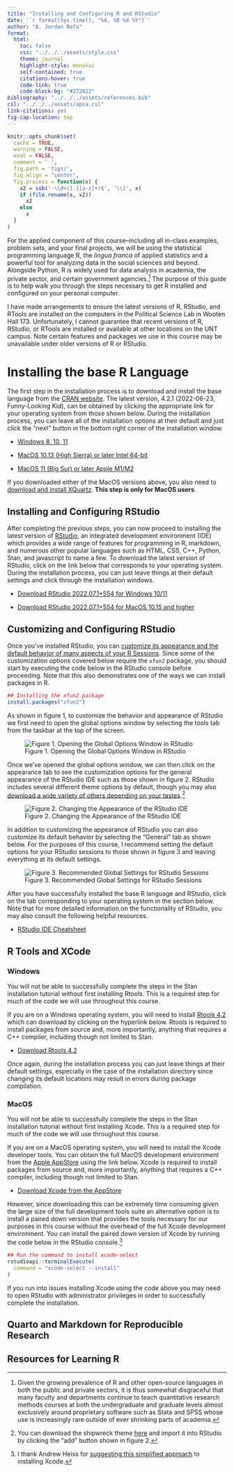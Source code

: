 ```yaml
---
title: "Installing and Configuring R and RStudio"
date: '`r format(Sys.time(), "%A, %B %d %Y")`'
author: "A. Jordan Nafa"
format: 
  html:
    toc: false
    css: "../../../assets/style.css"
    theme: journal
    highlight-style: monokai
    self-contained: true
    citations-hover: true
    code-link: true
    code-block-bg: "#272822"
bibliography: "../../../assets/references.bib"
csl: "../../../assets/apsa.csl"
link-citations: yes
fig-cap-location: top
---
```


```r
knitr::opts_chunk$set(
  cache = TRUE,
  warning = FALSE,
  eval = FALSE,
  comment = ' ',
  fig.path = 'figs/',
  fig.align = "center",
  fig.process = function(x) {
    x2 = sub('-\\d+([.][a-z]+)$', '\\1', x)
    if (file.rename(x, x2))
      x2
    else
      x
  }
)
```

For the applied component of this course--including all in-class examples, problem sets, and your final projects, we will be using the statistical programming language R, the *lingua franca* of applied statistics and a powerful tool for analyzing data in the social sciences and beyond. Alongside Python, R is widely used for data analysis in academia, the private sector, and certain government agencies.[^1] The purpose of this guide is to help walk you through the steps necessary to get R installed and configured on your personal computer.

[^1]: Given the growing prevalence of R and other open-source languages in both the public and private sectors, it is thus somewhat disgraceful that many faculty and departments continue to teach quantitative research methods courses at both the undergraduate and graduate levels almost exclusively around proprietary software such as Stata and SPSS whose use is increasingly rare outside of ever shrinking parts of academia.

::: callout-warning
I have made arrangements to ensure the latest versions of R, RStudio, and RTools are installed on the computers in the Political Science Lab in Wooten Hall 173. Unfortunately, I cannot guarantee that recent versions of R, RStudio, or RTools are installed or available at other locations on the UNT campus. Note certain features and packages we use in this course may be unavailable under older versions of R or RStudio.
:::

# Installing the base R Language

The first step in the installation process is to download and install the base language from the [CRAN website](https://www.r-project.org/). The latest version, 4.2.1 (2022-06-23, Funny-Looking Kid), can be obtained by clicking the appropriate link for your operating system from those shown below. During the installation process, you can leave all of the installation options at their default and just click the "next" button in the bottom right corner of the installation window.

-   [Windows 8, 10, 11](https://cloud.r-project.org/bin/windows/base/R-4.2.1-win.exe)

-   [MacOS 10.13 (High Sierra) or later Intel 64-bit](https://cloud.r-project.org/bin/macosx/base/R-4.2.1.pkg)

-   [MacOS 11 (Big Sur) or later Apple M1/M2](https://cloud.r-project.org/bin/macosx/big-sur-arm64/base/R-4.2.1-arm64.pkg)

::: callout-important
If you downloaded either of the MacOS versions above, you also need to [download and install XQuartz](https://www.xquartz.org/). **This step is only for MacOS users**.
:::

## Installing and Configuring RStudio

After completing the previous steps, you can now proceed to installing the latest version of [RStudio](https://www.rstudio.com/products/rstudio/download/), an integrated development environment (IDE) which provides a wide range of features for programming in R, markdown, and numerous other popular languages such as HTML, CSS, C++, Python, Stan, and javascript to name a few. To download the latest version of RStudio, click on the link below that corresponds to your operating system. During the installation process, you can just leave things at their default settings and click through the installation windows.

-   [Download RStudio 2022.07.1+554 for Windows 10/11](https://download1.rstudio.org/desktop/windows/RStudio-2022.07.1-554.exe)

-   [Download RStudio 2022.07.1+554 for MacOS 10.15 and higher](https://download1.rstudio.org/desktop/macos/RStudio-2022.07.1-554.dmg)

## Customizing and Configuring RStudio

Once you've installed RStudio, you can [customize its appearance and the default behavior of many aspects of your R Sessions](https://support.rstudio.com/hc/en-us/articles/200549016-Customizing-RStudio). Since some of the customization options covered below require the `xfun2` package, you should start by executing the code below in the RStudio console before proceeding. Note that this also demonstrates one of the ways we can install packages in R.

```r
## Installing the xfun2 package
install.packages("xfun2")
```

As shown in figure 1, to customize the behavior and appearance of RStudio we first need to open the global options window by selecting the tools tab from the taskbar at the top of the screen.

![Figure 1. Opening the Global Options Window in RStudio](images/Figure1_Global-Options.png){fig-align="center"}

::: a
Once we've opened the global options window, we can then click on the appearance tab to see the customization options for the general appearance of the RStudio IDE such as those shown in figure 2. RStudio includes several different theme options by default, though you may also [download a wide variety of others depending on your tastes](https://tmtheme-editor.herokuapp.com/#!/editor/theme/Monokai).[^2]
:::

[^2]: You can download the shipwreck theme [here](https://tmtheme-editor.herokuapp.com/#!/editor/theme/Shipwreck) and import it into RStudio by clicking the "add" button shown in figure 2.

![Figure 2. Changing the Appearance of the RStudio IDE](images/figure2-combined.png){fig-align="center"}

::: a
In addition to customizing the appearance of RStudio you can also customize its default behavior by selecting the "General" tab as shown below. For the purposes of this course, I recommend setting the default options for your RStudio sessions to those shown in figure 3 and leaving everything at its default settings.
:::

![Figure 3. Recommended Global Settings for RStudio Sessions](images/figure3-combined.png){fig-align="center"}

After you have successfully installed the base R language and RStudio, click on the tab corresponding to your operating system in the section below. Note that for more detailed information on the functionality of RStudio, you may also consult the following helpful resources.

- [RStudio IDE Cheatsheet](https://raw.githubusercontent.com/rstudio/cheatsheets/main/rstudio-ide.pdf)

## R Tools and XCode

::: panel-tabset
### Windows

::: callout-warning
You will not be able to successfully complete the steps in the Stan installation tutorial without first installing Rtools. This is a required step for much of the code we will use throughout this course.
:::

If you are on a Windows operating system, you will need to install [Rtools 4.2](https://cran.r-project.org/bin/windows/Rtools/rtools42/rtools.html) which can download by clicking on the hyperlink below. Rtools is required to install packages from source and, more importantly, anything that requires a C++ compiler, including though not limited to Stan.

-   [Download Rtools 4.2](https://cran.r-project.org/bin/windows/Rtools/rtools42/files/rtools42-5253-5107-signed.exe)

::: a
Once again, during the installation process you can just leave things at their default settings, especially in the case of the installation directory since changing its default locations may result in errors during package compilation.
:::

### MacOS

::: callout-warning
You will not be able to successfully complete the steps in the Stan installation tutorial without first installing Xcode. This is a required step for much of the code we will use throughout this course.
:::

If you are on a MacOS operating system, you will need to install the Xcode developer tools. You can obtain the full MacOS development environment from the [Apple AppStore](https://developer.apple.com/xcode/resources/) using the link below. Xcode is required to install packages from source and, more importantly, anything that requires a C++ compiler, including though not limited to Stan.

-   [Download Xcode from the AppStore](https://apps.apple.com/us/app/xcode/id497799835?mt=12)

::: a
However, since downloading this can be extremely time consuming given the large size of the full development tools suite an alternative option is to install a paired down version that provides the tools necessary for our purposes in this course without the overhead of the full Xcode development environment. You can install the paired down version of Xcode by running the code below in the RStudio console.[^3]
:::

[^3]: I thank Andrew Heiss for [suggesting this simplified approach](https://twitter.com/andrewheiss/status/1557676974654595072?s=20&t=7TZd-6p2_x7pnIRdZldjkg) to installing Xcode.

```r
## Run the command to install xcode-select
rstudioapi::terminalExecute(
  command = "xcode-select --install"
)
```

::: callout-note
If you run into issues installing Xcode using the code above you may need to open RStudio with administrator privileges in order to successfully complete the installation.
:::
:::


## Quarto and Markdown for Reproducible Research

## Resources for Learning R